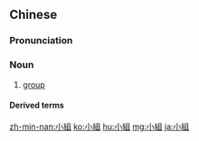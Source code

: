 {{also|小组}}
==Chinese==
{{zh-forms|s=小组}}

===Pronunciation===
{{zh-pron
|m=xiǎozǔ
|c=siu2 zou2
|mn=qz,xm,zz:sió-chó͘/tw:sió-cho͘
|cat=n
}}

===Noun===
{{zh-noun}}

# [[group]]

====Derived terms====
{{zh-der|學習小組|細胞小組}}

{{zh-cat|Intermediate}}

[[zh-min-nan:小組]]
[[ko:小組]]
[[hu:小組]]
[[mg:小組]]
[[ja:小組]]